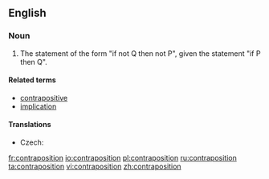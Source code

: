 ==English==
{{wikipedia}}

===Noun===
{{en-noun}}

# {{context|logic|lang=en}} The statement of the form "if not Q then not P", given the statement "if P then Q".

====Related terms====
* [[contrapositive]]
* [[implication]]

====Translations====
{{trans-top|logical statement}}
* Czech: {{t-|cs|obměna|f}}
{{trans-mid}}
{{trans-bottom}}

[[fr:contraposition]]
[[io:contraposition]]
[[pl:contraposition]]
[[ru:contraposition]]
[[ta:contraposition]]
[[vi:contraposition]]
[[zh:contraposition]]